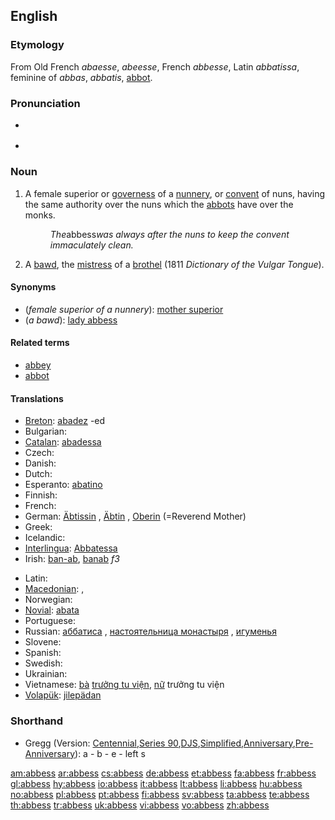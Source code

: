 ==English==
{{Wikisource1911Enc|Abbess}}
{{wikipedia}}

===Etymology===
From Old French ''abaesse'', ''abeesse'', French ''abbesse'', Latin ''abbatissa'', feminine of ''abbas'', ''abbatis'', [[abbot]].

===Pronunciation===
* {{a|RP}} {{IPA|/ˈæbɪs/}}
* {{audio|en-us-abbess.ogg|Audio (US)}}

===Noun===
{{en-noun|es}}

# A female superior or [[governess]] of a [[nunnery]], or [[convent]] of nuns, having the same authority over the nuns which the [[abbots]] have over the monks.
#: ''The ''abbess'' was always after the nuns to keep the convent immaculately clean.''
# {{1811}} A [[bawd]], the [[mistress]] of a [[brothel]] (1811 ''Dictionary of the Vulgar Tongue'').

====Synonyms====
* (''female superior of a nunnery''): [[mother superior]]
* (''a bawd''): [[lady abbess]]

====Related terms====
* [[abbey]]
* [[abbot]]

====Translations====
{{trans-top|female superior of a nunnery}}
* [[Breton]]: [[abadez]] {{f}} -ed {{p}}
* Bulgarian: {{t|bg|игуменка|sc=Cyrl}}
* [[Catalan]]: [[abadessa]] {{f}}
* Czech: {{t+|cs|abatyše|f}}
* Danish: {{t+|da|abbedisse|c}}
* Dutch: {{t+|nl|abdis}}
* Esperanto: [[abatino]]
* Finnish: {{t+|fi|abbedissa}}
* French: {{t+|fr|abbesse|f}}
* German: [[Äbtissin]] {{f}}, [[Äbtin]] {{f}}, [[Oberin]] {{f}} (=Reverend Mother)
* Greek: {{t+|el|ηγουμένη|sc=Grek}}
* Icelandic: {{t+|is|abbadís|f}}
* [[Interlingua]]: [[Abbatessa]]
* Irish: [[ban-ab]], [[banab]] ''f3''
{{trans-mid}}
* Latin: {{t-|la|abbatissa}}
* [[Macedonian]]: {{t|mk|опатица|f|tr=opática|sc=Cyrl|xs=Macedonian}},  {{t|mk|игуменија|f|tr=iguménija|sc=Cyrl|xs=Macedonian}}
* Norwegian: {{t+|no|abbedisse}}
* [[Novial]]: [[abata]]
* Portuguese: {{t+|pt|abadessa}}
* Russian: [[аббатиса]] {{f}}, [[настоятельница монастыря]] {{f}}, [[игуменья]] {{f}}
* Slovene: {{t+|sl|opatinja|f}}
* Spanish: {{t+|es|abadesa|alt=Abadesa}}
* Swedish: {{t+|sv|abbedissa}}
* Ukrainian: {{t|uk|абатиса|f|tr=abatýsa|sc=Cyrl|xs=Ukrainian}}
* Vietnamese: [[bà]] [[trưởng tu viện]], [[nữ]] trưởng tu viện
* [[Volapük]]: [[jilepädan]]
{{trans-bottom}}

===Shorthand===
* Gregg (Version: [http://en.wikipedia.org/wiki/Gregg_Shorthand#Centennial_Gregg_Shorthand Centennial],[http://en.wikipedia.org/wiki/Gregg_Shorthand#Series_90_Gregg_Shorthand Series 90],[http://en.wikipedia.org/wiki/Gregg_Shorthand#Diamond_Jubilee_Gregg_Shorthand  DJS],[http://en.wikipedia.org/wiki/Gregg_Shorthand#Simplified_Gregg_Shorthand Simplified],[http://en.wikipedia.org/wiki/Gregg_Shorthand#Anniversary_Gregg_Shorthand Anniversary],[http://en.wikipedia.org/wiki/Gregg_Shorthand#Pre-Anniversary_Gregg_Shorthand Pre-Anniversary]): a - b - e - left s

[[am:abbess]]
[[ar:abbess]]
[[cs:abbess]]
[[de:abbess]]
[[et:abbess]]
[[fa:abbess]]
[[fr:abbess]]
[[gl:abbess]]
[[hy:abbess]]
[[io:abbess]]
[[it:abbess]]
[[lt:abbess]]
[[li:abbess]]
[[hu:abbess]]
[[no:abbess]]
[[pl:abbess]]
[[pt:abbess]]
[[fi:abbess]]
[[sv:abbess]]
[[ta:abbess]]
[[te:abbess]]
[[th:abbess]]
[[tr:abbess]]
[[uk:abbess]]
[[vi:abbess]]
[[vo:abbess]]
[[zh:abbess]]